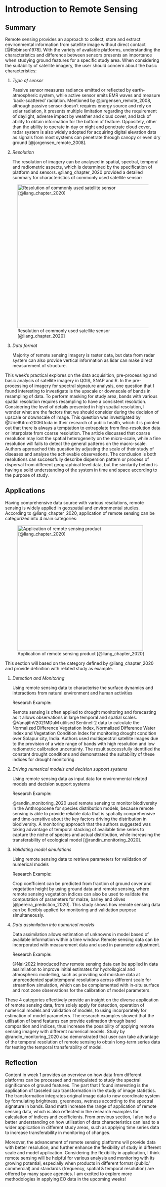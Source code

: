 # Introduction to Remote Sensing

## Summary

Remote sensing provides an approach to collect, store and extract environmental information from satellite image without direct contact [@Robinson1978]. With the variety of available platforms, understanding the characteristics and difference between sensors presents an importance when studying ground features for a specific study area. When considering the suitability of satellite imagery, the user should concern about the basic characteristics:

1.  *Type of sensor*

    Passive sensor measures radiance emitted or reflected by earth-atmospheric system, while active sensor emits EMR waves and measure 'back-scattered' radiation. Mentioned by @jorgensen_remote_2008, although passive sensor doesn't requires energy source and rely on solar radiation, it presents multiple limitation regarding the requirement of daylight, adverse impact by weather and cloud cover, and lack of ability to obtain information for the bottom of feature. Oppositely, other than the ability to operate in day or night and penetrate cloud cover, radar system is also widely adopted for acquiring digital elevation data as signals from most systems can penetrate through canopy or even dry ground [@jorgensen_remote_2008].

2.  *Resolution*

    The resolution of imagery can be analysed in spatial, spectral, temporal and radiometric aspects, which is determined by the specification of platform and sensors. @liang_chapter_2020 provided a detailed summary for characteristics of commonly used satellite sensor:

![Resolution of commonly used satellite sensor [@liang_chapter_2020]](img/Capture.JPG){fig-align="center" width="464"}

3.  *Data format*

    Majority of remote sensing imagery is raster data, but data from radar system can also provide vertical information as lidar can make direct measurement of structure.

This week's practical explores on the data acquisition, pre-processing and basic analysis of satellite imagery in QGIS, SNAP and R. In the pre-processing of imagery for spectral signature analysis, one question that I found interesting to investigate is the upscale or downscale of bands in resampling of data. To perform masking for study area, bands with various spatial resolution requires resampling to have a consistent resolution. Considering the level of details presented in high spatial resolution, I wonder what are the factors that we should consider during the decision of upscale or downscale of image. This question was investigated by @UrielKitron2006Uoda in their research of public health, which it is pointed out that there is always a temptation to extrapolate from fine-resolution data or interpolate from coarse resolution. The article discussed that coarse resolution may lost the spatial heterogeneity on the micro-scale, while a fine resolution will fails to detect the general patterns on the macro-scale. Authors approached this question by adjusting the scale of their study of diseases and analyse the achievable observations. The conclusion is both resolutions can successfully describe dispersion pattern or process of dispersal from different geographical level data, but the similarity behind is having a solid understanding of the system in time and space according to the purpose of study.

## Applications

Having comprehensive data source with various resolutions, remote sensing is widely applied in geospatial and environmental studies. According to @liang_chapter_2020, application of remote sensing can be categorized into 4 main categories:

![Application of remote sensing product [@liang_chapter_2020]](img/Capture_1.JPG){fig-align="center" width="406"}

This section will based on the category defined by @liang_chapter_2020 and provide definition with related study as example.

1.  *Detection and Monitoring*

    Using remote sensing data to characterise the surface dynamics and interactions from natural environment and human activities

    Research Example:

    Remote sensing is often applied to drought monitoring and forecasting as it allows observations in large temporal and spatial scales. @VanajithV2021MDuM utilised Sentinel-2 data to calculate the Normalized Difference Vegetation Index, Normalized Difference Water Index and Vegetation Condition Index for monitoring drought condition over Solapur city, India. Authors used multispectral satellite images due to the provision of a wide range of bands with high resolution and low radiometric calibration uncertainty. The result successfully identified the constant drought conditions and demonstrated the suitability of these indices for drought monitoring.

2.  *Driving numerical models and decision support systems*

    Using remote sensing data as input data for environmental related models and decision support systems

    Research Example:

    @randin_monitoring_2020 used remote sensing to monitor biodiversity in the Anthropocene for species distribution models, because remote sensing is able to provide reliable data that is spatially comprehensive and time-sensitive about the key factors driving the distribution in biodiversity. A monitoring approach that the authors suggested was taking advantage of temporal stacking of available time series to capture the niche of species and actual distribution, while increasing the transferability of ecological model [@randin_monitoring_2020].

3.  *Validating model simulations*

    Using remote sensing data to retrieve parameters for validation of numerical models

    Research Example:

    Crop coefficient can be predicted from fraction of ground cover and vegetation height by using ground data and remote sensing, where remote sensing vegetation indices can also be used to validate the computation of parameters for maize, barley and olives [@pereira_prediction_2020]. This study shows how remote sensing data can be flexibly applied for monitoring and validation purpose simultaneously.

4.  *Data assimilation into numerical models*

    Data assimilation allows estimation of unknowns in model based of available information within a time window. Remote sensing data can be incorporated with measurement data and used in parameter adjustment.

    Research Example:

    @Nair2022 introduced how remote sensing data can be applied in data assimilation to improve initial estimates for hydrollogical and atmospheric modelling, such as providing soil moisture data at unprecedented spatiotemporal resolutions across different scale for streamflow simulation, which can be complemented with in-situ surface and root zone observations for the calibration of model parameters.

These 4 categories effectively provide an insight on the diverse application of remote sensing data, from solely apply for detection, operation of numerical models and validation of models, to using incorporately for estimation of model parameters. The research examples showed that the utilisation of band features can provide estimation through band composition and indices, thus increase the possibility of applying remote sensing imagery with different numerical models. Study by @randin_monitoring_2020 also demonstrated that user can take advantage of the temporal resolution of remote sensing to obtain long-term series data for testing the temporal transferability of model.

## Reflection

Content in week 1 provides an overview on how data from different platforms can be processed and manipulated to study the spectral significance of ground features. The part that I found interesting is the application of tasseled cap transformation in the study of image statistics. The transformation integrates original image data to new coordinate system by formulating brightness, greenness, wetness according to the spectral signature in bands. Band math increase the range of application of remote sensing data, which is also reflected in the research examples for calculation of indices and coefficients. From previous section, I also had a better understanding on how utilisation of data characteristics can lead to a wider application in different study areas, such as applying time series data to increase transferability in monitoring of changes.

Moreover, the advancement of remote sensing platforms will provide data with better resolution, and further enhance the flexibility of study in different scale and model application. Considering the flexibility in application, I think remote sensing will be helpful for various analysis and monitoring with its growing potential, especially when products in different format (public/ commercial) and standards (frequency, spatial & temporal resolution) are offered by many space agencies. I am excited to explore more methodologies in applying EO data in the upcoming weeks!
